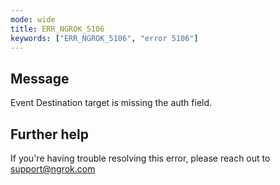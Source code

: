 ```yaml
---
mode: wide
title: ERR_NGROK_5106
keywords: ["ERR_NGROK_5106", "error 5106"]
---
```


## Message

Event Destination target is missing the auth field.

## Further help

If you're having trouble resolving this error, please reach out to [support@ngrok.com](mailto:support@ngrok.com?subject=Help%20with%20ERR_NGROK_5106)

